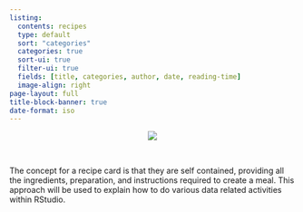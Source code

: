```yaml
---
listing:
  contents: recipes
  type: default
  sort: "categories"
  categories: true
  sort-ui: true
  filter-ui: true
  fields: [title, categories, author, date, reading-time]
  image-align: right
page-layout: full
title-block-banner: true
date-format: iso
---
```


<center>![](recipe-banner.png)</center>

<br>

<p>The concept for a recipe card is that they are self contained, providing all the ingredients, preparation, and instructions required to create a meal. This approach will be used to explain how to do various data related activities within RStudio.</p>

<br>

::: {#posts}
:::
